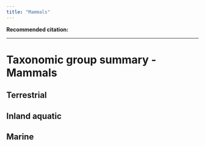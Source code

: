 ```yaml
---
title: "Mammals"
---
```


**Recommended citation:**

------------------------------------------------------------------------

# Taxonomic group summary - Mammals

## Terrestrial

## Inland aquatic

## Marine
